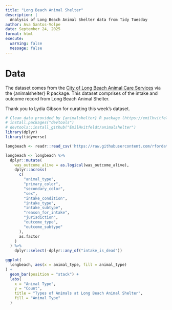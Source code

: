 ```yaml
---
title: "Long Beach Animal Shelter"
description: |
  Analysis of Long Beach Animal Shelter data from Tidy Tuesday
author: Ava Santos-Volpe
date: September 24, 2025
format: html
execute:
  warning: false
  message: false
---
```


# Data

The dataset comes from the [City of Long Beach Animal Care Services](https://www.longbeach.gov/acs/) via the {animalshelter} R package. This dataset comprises of the intake and outcome record from Long Beach Animal Shelter.

Thank you to Lydia Gibson for curating this week's dataset.

```r

# Clean data provided by {animalshelter} R package (https://emilhvitfeldt.github.io/animalshelter/). No cleaning was necessary.
# install.packages("devtools")
# devtools::install_github("EmilHvitfeldt/animalshelter")
library(dplyr)
library(tidyverse)

longbeach <- readr::read_csv('https://raw.githubusercontent.com/rfordatascience/tidytuesday/main/data/2025/2025-03-04/longbeach.csv')

longbeach <- longbeach %>%
  dplyr::mutate(
    was_outcome_alive = as.logical(was_outcome_alive),
    dplyr::across(
      c(
        "animal_type",
        "primary_color",
        "secondary_color",
        "sex",
        "intake_condition",
        "intake_type",
        "intake_subtype",
        "reason_for_intake",
        "jurisdiction",
        "outcome_type",
        "outcome_subtype"
      ),
      as.factor
    )
  ) %>%
    dplyr::select(-dplyr::any_of("intake_is_dead"))

ggplot(
  longbeach, aes(x = animal_type, fill = animal_type)
) +
  geom_bar(position = "stack") +
  labs(
    x = "Animal Type",
    y = "Count",
    title = "Types of Animals at Long Beach Animal Shelter", 
    fill = "Animal Type"
  )

```
